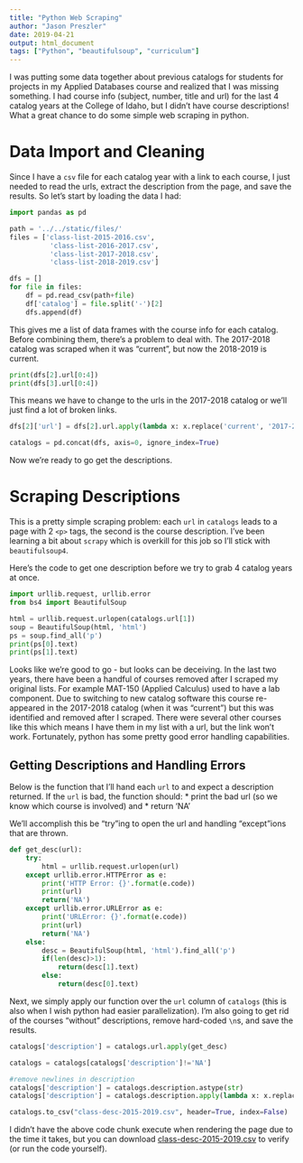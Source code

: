 ```yaml
---
title: "Python Web Scraping"
author: "Jason Preszler"
date: 2019-04-21
output: html_document
tags: ["Python", "beautifulsoup", "curriculum"]
---
```


I was putting some data together about previous catalogs for students for projects in my Applied Databases course and realized that I was missing something. I had course info (subject, number, title and url) for the last 4 catalog years at the College of Idaho, but I didn't have course descriptions! What a great chance to do some simple web scraping in python.

# Data Import and Cleaning
Since I have a `csv` file for each catalog year with a link to each course, I just needed to read the urls, extract the description from the page, and save the results. So let's start by loading the data I had:

```python
import pandas as pd

path = '../../static/files/'
files = ['class-list-2015-2016.csv',
          'class-list-2016-2017.csv',
          'class-list-2017-2018.csv',
          'class-list-2018-2019.csv']

dfs = []
for file in files:
    df = pd.read_csv(path+file)
    df['catalog'] = file.split('-')[2]
    dfs.append(df)

```

This gives me a list of data frames with the course info for each catalog. Before combining them, there's a problem to deal with. The 2017-2018 catalog was scraped when it was "current", but now the 2018-2019 is current.
```python
print(dfs[2].url[0:4])
print(dfs[3].url[0:4])
```

This means we have to change to the urls in the 2017-2018 catalog or we'll just find a lot of broken links.
```python
dfs[2]['url'] = dfs[2].url.apply(lambda x: x.replace('current', '2017-2018'))

catalogs = pd.concat(dfs, axis=0, ignore_index=True)
```

Now we're ready to go get the descriptions.

# Scraping Descriptions
This is a pretty simple scraping problem: each `url` in `catalogs` leads to a page with 2 `<p>` tags, the second is the course description. I've been learning a bit about `scrapy` which is overkill for this job so I'll stick with `beautifulsoup4`.

Here's the code to get one description before we try to grab 4 catalog years at once.
```python
import urllib.request, urllib.error
from bs4 import BeautifulSoup

html = urllib.request.urlopen(catalogs.url[1])
soup = BeautifulSoup(html, 'html')
ps = soup.find_all('p')
print(ps[0].text)
print(ps[1].text)
```

Looks like we're good to go - but looks can be deceiving. In the last two years, there have been a handful of courses removed after I scraped my original lists. For example MAT-150 (Applied Calculus) used to have a lab component. Due to switching to new catalog software this course re-appeared in the 2017-2018 catalog (when it was "current") but this was identified and removed after I scraped. There were several other courses like this which means I have them in my list with a url, but the link won't work. Fortunately, python has some pretty good error handling capabilities.

## Getting Descriptions and Handling Errors
Below is the function that I'll hand each `url` to and expect a description returned. If the `url` is bad, the function should:
* print the bad url (so we know which course is involved) and
* return 'NA'

We'll accomplish this be "try"ing to open the url and handling "except"ions that are thrown.

```python
def get_desc(url):
    try:
        html = urllib.request.urlopen(url)
    except urllib.error.HTTPError as e:
        print('HTTP Error: {}'.format(e.code))
        print(url)
        return('NA')
    except urllib.error.URLError as e:
        print('URLError: {}'.format(e.code))
        print(url)
        return('NA')
    else:
        desc = BeautifulSoup(html, 'html').find_all('p')
        if(len(desc)>1):
            return(desc[1].text)
        else:
            return(desc[0].text)

```

Next, we simply apply our function over the `url` column of `catalogs` (this is also when I wish python had easier parallelization). I'm also going to get rid of the courses "without" descriptions, remove hard-coded `\n`s,  and save the results.

```python
catalogs['description'] = catalogs.url.apply(get_desc)

catalogs = catalogs[catalogs['description']!='NA']

#remove newlines in description
catalogs['description'] = catalogs.description.astype(str)
catalogs['description'] = catalogs.description.apply(lambda x: x.replace('\n', ' '))

catalogs.to_csv("class-desc-2015-2019.csv", header=True, index=False)
```

I didn't have the above code chunk execute when rendering the page due to the time it takes, but you can download [class-desc-2015-2019.csv](/files/class-desc-2015-2019.csv) to verify (or run the code yourself).

